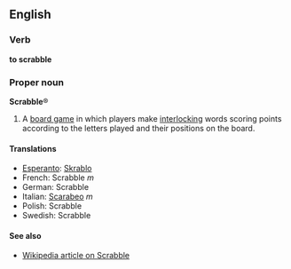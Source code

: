 ==English==
===Verb===
'''to scrabble'''

<!--needs a definition-->

===Proper noun===
'''Scrabble'''&reg;

#A [[board game]] in which players make [[interlock]]ing words scoring points according to the letters played and their positions on the board.

====Translations====
*[[Esperanto]]: [[Skrablo]]
*French: Scrabble ''m''
*German: Scrabble
*Italian: [[Scarabeo]] ''m''
*Polish: Scrabble
*Swedish: Scrabble

====See also====
*[[en:Scrabble|Wikipedia article on Scrabble]]